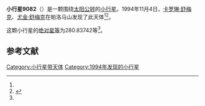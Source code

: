 {{Infobox planet
| bgcolour = #FFFFC0
| name = 9082 Leonardmartin
| symbol = 
| image = 
| caption = 
| discovery = yes
| discovery_ref = 
| discoverer = [[卡罗琳·舒梅克|卡罗琳·舒梅克]]、[[尤金·舒梅克|尤金·舒梅克]]
| discovery_site = [[帕洛马山|帕洛马山]] 
| discovered = 1994年11月4日
| designations = yes
| mp_name = 
| named_after = 
| alt_names = 
| mp_category = [[越火小行星|越火小行星]]
| orbit_ref = <ref name="a">[http://ssd.jpl.nasa.gov/sbdb.cgi?sstr=9082 9082 Leonardmartin] {{Wayback|url=http://ssd.jpl.nasa.gov/sbdb.cgi?sstr=9082 |date=20201124034406 }}，小行星數據庫瀏覽器（JPL Small-Body Database Browser）－[[美国国家航空航天局|美国国家航空航天局]]喷气推进实验室</ref>
| epoch = 2456400.5 (2013年4月18日更新)
| aphelion = {{convert|3.9038804|AU|km|3|abbr=on|lk=out}}
| perihelion = {{convert|1.5762830|AU|km|3|abbr=on}}
| semimajor = {{convert|2.7400817|AU|km|3|abbr=on}}
| eccentricity = 0.4247314
| period = 1656.699396 [[日|日]]<br />4.54[[儒略年|儒略年]]
| avg_speed = 
| inclination = 30.33645
| asc_node = 51.72128
| mean_anomaly = 
| arg_peri = 280.83742
| satellites = 
| physical_characteristics = yes
| dimensions = 
| mass = 
| density = 
| surface_grav = 
| escape_velocity = 
| sidereal_day = 
| axial_tilt = 
| pole_ecliptic_lat = 
| pole_ecliptic_lon = 
| albedo = 
| temperatures= 
| temp_name1 = 
| mean_temp_1 = 
| max_temp_1 = 
| temp_name2 = 
| max_temp_2 = 
| spectral_type = 
| abs_magnitude = 280.83742
}}

'''小行星9082'''（{{lang-en|9082 Leonardmartin}}）是一颗围绕[[太阳|太阳]][[公转|公转]]的[[小行星|小行星]]。1994年11月4日，[[卡罗琳·舒梅克|卡罗琳·舒梅克]]、[[尤金·舒梅克|尤金·舒梅克]]在帕洛马山发现了此天体<ref name="a" /><ref>{{cite news|title=小行星列表|url=http://cfa-www.harvard.edu/iau/lists/NumberedMPs.txt|accessdate=2013-07-08|newspaper=哈佛大学|archive-date=2008-05-17|archive-url=https://web.archive.org/web/20080517010638/http://cfa-www.harvard.edu/iau/lists/NumberedMPs.txt|dead-url=no}}</ref>。

这颗小行星的[[绝对星等|绝对星等]]为280.83742等<ref name="a" />。

==参考文献==
{{reflist}}
{{Minor Planet Number|[[小行星9081|小行星9081]]|[[小行星9083|小行星9083]]}}

{{小天体}}

[[Category:小行星带天体|Category:小行星带天体]]
[[Category:1994年发现的小行星|Category:1994年发现的小行星]]

{{asteroid-stub}}